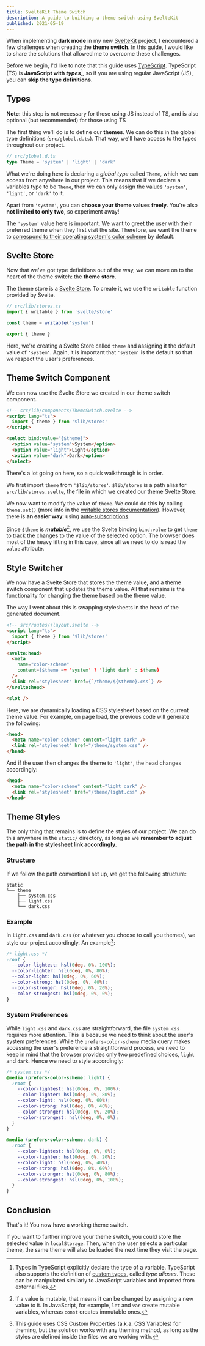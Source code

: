 ```yaml
---
title: SvelteKit Theme Switch
description: A guide to building a theme switch using SvelteKit
published: 2021-05-19
---
```


When implementing **dark mode** in my new [SvelteKit](https://kit.svelte.dev)
project, I encountered a few challenges when creating the **theme switch**. In
this guide, I would like to share the solutions that allowed me to overcome
these challenges.

Before we begin, I'd like to note that this guide uses
[TypeScript](https://www.typescriptlang.org). TypeScript (TS) is **JavaScript
with _types_**[^1], so if you are using regular JavaScript (JS), you can **skip
the type definitions**.

## Types

**Note:** this step is not necessary for those using JS instead of TS, and is
also optional (but recommended) for those using TS

The first thing we'll do is to define our **themes**. We can do this in the
global type definitions (`src/global.d.ts`). That way, we'll have access to the
types throughout our project.

```ts
// src/global.d.ts
type Theme = 'system' | 'light' | 'dark'
```

What we're doing here is declaring a _global type_ called `Theme`, which we can
access from anywhere in our project. This means that if we declare a variables
type to be `Theme`, then we can only assign the values `'system'`, `'light'`, or
`'dark'` to it.

Apart from `'system'`, you can **choose your theme values freely**. You're also
**not limited to only two**, so experiment away!

The `'system'` value here is important. We want to greet the user with their
preferred theme when they first visit the site. Therefore, we want the theme to
[correspond to their operating system's color scheme](#theme-styles) by default.

## Svelte Store

Now that we've got type definitions out of the way, we can move on to the heart
of the theme switch: the **theme store**.

The theme store is a [Svelte Store](https://svelte.dev/docs#svelte_store). To
create it, we use the `writable` function provided by Svelte.

```ts
// src/lib/stores.ts
import { writable } from 'svelte/store'

const theme = writable('system')

export { theme }
```

Here, we're creating a Svelte Store called `theme` and assigning it the default
value of `'system'`. Again, it is important that `'system'` is the default so
that we respect the user's preferences.

## Theme Switch Component

We can now use the Svelte Store we created in our theme switch component.

```html
<!-- src/lib/components/ThemeSwitch.svelte -->
<script lang="ts">
  import { theme } from '$lib/stores'
</script>

<select bind:value="{$theme}">
  <option value="system">System</option>
  <option value="light">Light</option>
  <option value="dark">Dark</option>
</select>
```

There's a lot going on here, so a quick walkthrough is in order.

We first import `theme` from `'$lib/stores'`. `$lib/stores` is a path alias for
`src/lib/stores.svelte`, the file in which we created our theme Svelte Store.

We now want to modify the value of `theme`. We could do this by calling
`theme.set()` (more info in the
[writable stores documentation](https://svelte.dev/tutorial/writable-stores)).
However, there is **an easier way**: using
[auto-subscriptions](https://svelte.dev/tutorial/auto-subscriptions).

Since `$theme` is **_mutable_**[^2], we use the Svelte binding `bind:value` to
get `theme` to track the changes to the value of the selected option. The
browser does most of the heavy lifting in this case, since all we need to do is
read the `value` attribute.

## Style Switcher

We now have a Svelte Store that stores the theme value, and a theme switch
component that updates the theme value. All that remains is the functionality
for changing the theme based on the theme value.

The way I went about this is swapping stylesheets in the head of the generated
document.

```html
<!-- src/routes/+layout.svelte -->
<script lang="ts">
  import { theme } from '$lib/stores'
</script>

<svelte:head>
  <meta
    name="color-scheme"
    content={$theme == 'system' ? 'light dark' : $theme}
  />
  <link rel="stylesheet" href={`/theme/${$theme}.css`} />
</svelte:head>

<slot />
```

Here, we are dynamically loading a CSS stylesheet based on the current theme
value. For example, on page load, the previous code will generate the following:

```html
<head>
  <meta name="color-scheme" content="light dark" />
  <link rel="stylesheet" href="/theme/system.css" />
</head>
```

And if the user then changes the theme to `'light'`, the head changes
accordingly:

```html
<head>
  <meta name="color-scheme" content="light dark" />
  <link rel="stylesheet" href="/theme/light.css" />
</head>
```

## Theme Styles

The only thing that remains is to define the styles of our project. We can do
this anywhere in the `static/` directory, as long as we **remember to adjust the
path in the stylesheet link accordingly**.

### Structure

If we follow the path convention I set up, we get the following structure:

```
static
└── theme
    ├── system.css
    ├── light.css
    └── dark.css
```

### Example

In `light.css` and `dark.css` (or whatever you choose to call you themes), we
style our project accordingly. An example[^3]:

```css
/* light.css */
:root {
  --color-lightest: hsl(0deg, 0%, 100%);
  --color-lighter: hsl(0deg, 0%, 80%);
  --color-light: hsl(0deg, 0%, 60%);
  --color-strong: hsl(0deg, 0%, 40%);
  --color-stronger: hsl(0deg, 0%, 20%);
  --color-strongest: hsl(0deg, 0%, 0%);
}
```

### System Preferences

While `light.css` and `dark.css` are straightforward, the file `system.css`
requires more attention. This is because we need to think about the user's
system preferences. While the `prefers-color-scheme` media query makes accessing
the user's preference a straightforward process, we need to keep in mind that
the browser provides only two predefined choices, `light` and `dark`. Hence we
need to style accordingly:

```css
/* system.css */
@media (prefers-color-scheme: light) {
  :root {
    --color-lightest: hsl(0deg, 0%, 100%);
    --color-lighter: hsl(0deg, 0%, 80%);
    --color-light: hsl(0deg, 0%, 60%);
    --color-strong: hsl(0deg, 0%, 40%);
    --color-stronger: hsl(0deg, 0%, 20%);
    --color-strongest: hsl(0deg, 0%, 0%);
  }
}

@media (prefers-color-scheme: dark) {
  :root {
    --color-lightest: hsl(0deg, 0%, 0%);
    --color-lighter: hsl(0deg, 0%, 20%);
    --color-light: hsl(0deg, 0%, 40%);
    --color-strong: hsl(0deg, 0%, 60%);
    --color-stronger: hsl(0deg, 0%, 80%);
    --color-strongest: hsl(0deg, 0%, 100%);
  }
}
```

## Conclusion

That's it! You now have a working theme switch.

If you want to further improve your theme switch, you could store the selected
value in `localStorage`. Then, when the user selects a particular theme, the
same theme will also be loaded the next time they visit the page.

[^1]:
    Types in TypeScript explicitly declare the type of a variable. TypeScript
    also supports the definition of
    [custom types](https://www.typescriptlang.org/docs/handbook/2/everyday-types.html#type-aliases),
    called _type aliases_. These can be manipulated similarly to JavaScript
    variables and imported from external files.

[^2]:
    If a value is mutable, that means it can be changed by assigning a new value
    to it. In JavaScript, for example, `let` and `var` create mutable variables,
    whereas `const` creates immutable ones.

[^3]:
    This guide uses CSS Custom Properties (a.k.a. CSS Variables) for theming,
    but the solution works with any theming method, as long as the styles are
    defined inside the files we are working with.

